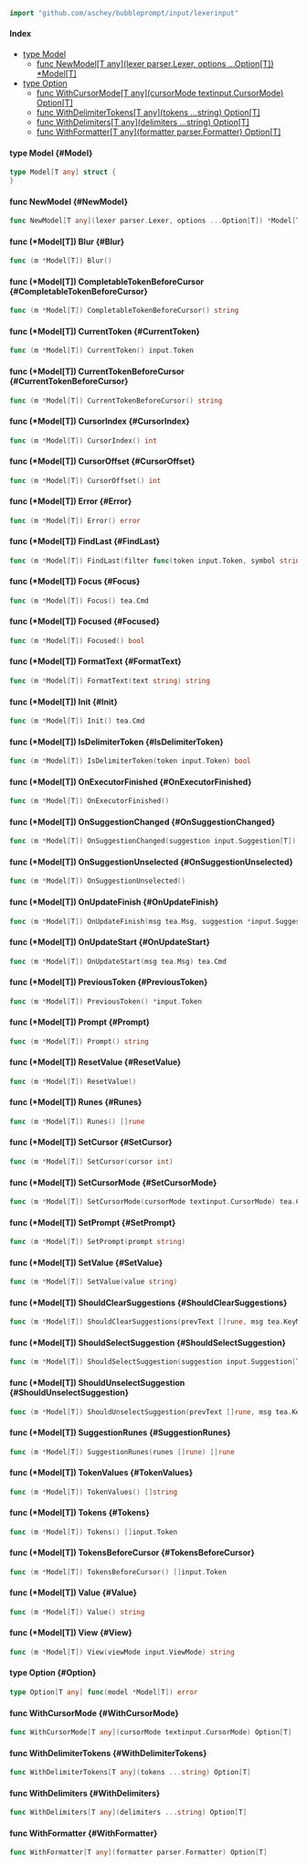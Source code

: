 <div class="api">

 

```go
import "github.com/aschey/bubbleprompt/input/lexerinput"
```

#### Index

 - [type Model](#Model)
     - [func NewModel[T any](lexer parser.Lexer, options ...Option[T]) *Model[T]](#NewModel)
 - [type Option](#Option)
     - [func WithCursorMode[T any](cursorMode textinput.CursorMode) Option[T]](#WithCursorMode)
     - [func WithDelimiterTokens[T any](tokens ...string) Option[T]](#WithDelimiterTokens)
     - [func WithDelimiters[T any](delimiters ...string) Option[T]](#WithDelimiters)
     - [func WithFormatter[T any](formatter parser.Formatter) Option[T]](#WithFormatter)

#### type Model {#Model}

```go
type Model[T any] struct {
}
```


#### func NewModel {#NewModel}

```go
func NewModel[T any](lexer parser.Lexer, options ...Option[T]) *Model[T]
```

#### func (*Model[T]) Blur {#Blur}

```go
func (m *Model[T]) Blur()
```

#### func (*Model[T]) CompletableTokenBeforeCursor {#CompletableTokenBeforeCursor}

```go
func (m *Model[T]) CompletableTokenBeforeCursor() string
```

#### func (*Model[T]) CurrentToken {#CurrentToken}

```go
func (m *Model[T]) CurrentToken() input.Token
```

#### func (*Model[T]) CurrentTokenBeforeCursor {#CurrentTokenBeforeCursor}

```go
func (m *Model[T]) CurrentTokenBeforeCursor() string
```

#### func (*Model[T]) CursorIndex {#CursorIndex}

```go
func (m *Model[T]) CursorIndex() int
```

#### func (*Model[T]) CursorOffset {#CursorOffset}

```go
func (m *Model[T]) CursorOffset() int
```

#### func (*Model[T]) Error {#Error}

```go
func (m *Model[T]) Error() error
```

#### func (*Model[T]) FindLast {#FindLast}

```go
func (m *Model[T]) FindLast(filter func(token input.Token, symbol string) bool) *input.Token
```

#### func (*Model[T]) Focus {#Focus}

```go
func (m *Model[T]) Focus() tea.Cmd
```

#### func (*Model[T]) Focused {#Focused}

```go
func (m *Model[T]) Focused() bool
```

#### func (*Model[T]) FormatText {#FormatText}

```go
func (m *Model[T]) FormatText(text string) string
```

#### func (*Model[T]) Init {#Init}

```go
func (m *Model[T]) Init() tea.Cmd
```

#### func (*Model[T]) IsDelimiterToken {#IsDelimiterToken}

```go
func (m *Model[T]) IsDelimiterToken(token input.Token) bool
```

#### func (*Model[T]) OnExecutorFinished {#OnExecutorFinished}

```go
func (m *Model[T]) OnExecutorFinished()
```

#### func (*Model[T]) OnSuggestionChanged {#OnSuggestionChanged}

```go
func (m *Model[T]) OnSuggestionChanged(suggestion input.Suggestion[T])
```

#### func (*Model[T]) OnSuggestionUnselected {#OnSuggestionUnselected}

```go
func (m *Model[T]) OnSuggestionUnselected()
```

#### func (*Model[T]) OnUpdateFinish {#OnUpdateFinish}

```go
func (m *Model[T]) OnUpdateFinish(msg tea.Msg, suggestion *input.Suggestion[T], isSelected bool) tea.Cmd
```

#### func (*Model[T]) OnUpdateStart {#OnUpdateStart}

```go
func (m *Model[T]) OnUpdateStart(msg tea.Msg) tea.Cmd
```

#### func (*Model[T]) PreviousToken {#PreviousToken}

```go
func (m *Model[T]) PreviousToken() *input.Token
```

#### func (*Model[T]) Prompt {#Prompt}

```go
func (m *Model[T]) Prompt() string
```

#### func (*Model[T]) ResetValue {#ResetValue}

```go
func (m *Model[T]) ResetValue()
```

#### func (*Model[T]) Runes {#Runes}

```go
func (m *Model[T]) Runes() []rune
```

#### func (*Model[T]) SetCursor {#SetCursor}

```go
func (m *Model[T]) SetCursor(cursor int)
```

#### func (*Model[T]) SetCursorMode {#SetCursorMode}

```go
func (m *Model[T]) SetCursorMode(cursorMode textinput.CursorMode) tea.Cmd
```

#### func (*Model[T]) SetPrompt {#SetPrompt}

```go
func (m *Model[T]) SetPrompt(prompt string)
```

#### func (*Model[T]) SetValue {#SetValue}

```go
func (m *Model[T]) SetValue(value string)
```

#### func (*Model[T]) ShouldClearSuggestions {#ShouldClearSuggestions}

```go
func (m *Model[T]) ShouldClearSuggestions(prevText []rune, msg tea.KeyMsg) bool
```

#### func (*Model[T]) ShouldSelectSuggestion {#ShouldSelectSuggestion}

```go
func (m *Model[T]) ShouldSelectSuggestion(suggestion input.Suggestion[T]) bool
```

#### func (*Model[T]) ShouldUnselectSuggestion {#ShouldUnselectSuggestion}

```go
func (m *Model[T]) ShouldUnselectSuggestion(prevText []rune, msg tea.KeyMsg) bool
```

#### func (*Model[T]) SuggestionRunes {#SuggestionRunes}

```go
func (m *Model[T]) SuggestionRunes(runes []rune) []rune
```

#### func (*Model[T]) TokenValues {#TokenValues}

```go
func (m *Model[T]) TokenValues() []string
```

#### func (*Model[T]) Tokens {#Tokens}

```go
func (m *Model[T]) Tokens() []input.Token
```

#### func (*Model[T]) TokensBeforeCursor {#TokensBeforeCursor}

```go
func (m *Model[T]) TokensBeforeCursor() []input.Token
```

#### func (*Model[T]) Value {#Value}

```go
func (m *Model[T]) Value() string
```

#### func (*Model[T]) View {#View}

```go
func (m *Model[T]) View(viewMode input.ViewMode) string
```

#### type Option {#Option}

```go
type Option[T any] func(model *Model[T]) error
```


#### func WithCursorMode {#WithCursorMode}

```go
func WithCursorMode[T any](cursorMode textinput.CursorMode) Option[T]
```

#### func WithDelimiterTokens {#WithDelimiterTokens}

```go
func WithDelimiterTokens[T any](tokens ...string) Option[T]
```

#### func WithDelimiters {#WithDelimiters}

```go
func WithDelimiters[T any](delimiters ...string) Option[T]
```

#### func WithFormatter {#WithFormatter}

```go
func WithFormatter[T any](formatter parser.Formatter) Option[T]
```

</div>
